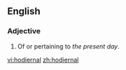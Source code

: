 ==English==

===Adjective===
{{infl|en|adjective}}

# Of or pertaining to ''the present day''.
#:''{{{2|Literature is a point outside of our hodiernal circle through which a new one may be described. -- Emerson}}}''

[[vi:hodiernal]]
[[zh:hodiernal]]